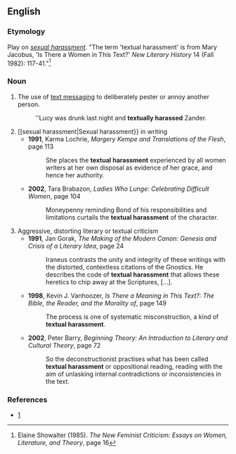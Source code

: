 {{rfd}}
==English==

===Etymology===
Play on ''[[sexual harassment]]''. "The term 'textual harassment' is from Mary Jacobus, 'Is There a Women in This Text?' ''New Literary History'' 14 (Fall 1982): 117-41."<ref>Elaine Showalter (1985). ''The New Feminist Criticism: Essays on Women, Literature, and Theory'', page 16</ref>

===Noun===
{{en-noun|sg=[[textual]] [[harassment]]|-}}
# {{slang|jocular}} The use of [[text messaging]] to deliberately pester or annoy another person.
#:''Lucy was drunk last night and '''textually harassed''' Zander.
# [[sexual harassment|Sexual harassment}} in writing
#* '''1991''', Karma Lochrie, ''Margery Kempe and Translations of the Flesh'', page 113
#*: She places the '''textual harassment''' experienced by all women writers at her own disposal as evidence of her grace, and hence her authority.
#* '''2002''', Tara Brabazon, ''Ladies Who Lunge: Celebrating Difficult Women'', page 104
#*: Moneypenny reminding Bond of his responsibilities and limitations curtails the '''textual harassment''' of the character.
# Aggressive, distorting literary or textual criticism
#* '''1991''', Jan Gorak, ''The Making of the Modern Canon: Genesis and Crisis of a Literary Idea'', page 24
#*: Iraneus contrasts the unity and integrity of these writings with the distorted, contextless citations of the Gnostics. He describes the code of '''textual harassment''' that allows these heretics to chip away at the Scriptures, […].
#* '''1998''', Kevin J. Vanhoozer, ''Is There a Meaning in This Text?: The Bible, the Reader, and the Morality of '', page 149
#*: The process is one of systematic misconstruction, a kind of '''textual harassment'''.
#* '''2002''', Peter Barry, ''Beginning Theory: An Introduction to Literary and Cultural Theory'', page 72
#*: So the deconstructionist practises what has been called '''textual harassment''' or oppositional reading, reading with the aim of unlasking internal contradictions or inconsistencies in the text.

===References===
<references/>
*[http://www.macmillandictionary.com/new-words/030217-textual-harrassment.htm]